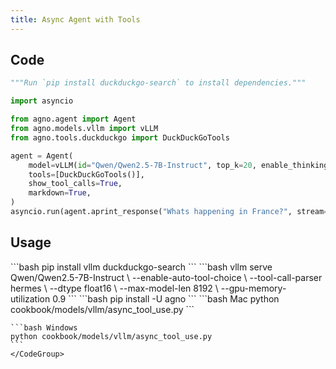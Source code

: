 ```yaml
---
title: Async Agent with Tools
---
```


## Code

```python cookbook/models/vllm/async_tool_use.py
"""Run `pip install duckduckgo-search` to install dependencies."""

import asyncio

from agno.agent import Agent
from agno.models.vllm import vLLM
from agno.tools.duckduckgo import DuckDuckGoTools

agent = Agent(
    model=vLLM(id="Qwen/Qwen2.5-7B-Instruct", top_k=20, enable_thinking=False),
    tools=[DuckDuckGoTools()],
    show_tool_calls=True,
    markdown=True,
)
asyncio.run(agent.aprint_response("Whats happening in France?", stream=True))
```

## Usage

<Steps>
  <Snippet file="create-venv-step.mdx" />

  <Step title="Install dependencies">
    ```bash
    pip install vllm duckduckgo-search
    ```
  </Step>

  <Step title="Start vLLM server">
    ```bash
    vllm serve Qwen/Qwen2.5-7B-Instruct \
        --enable-auto-tool-choice \
        --tool-call-parser hermes \
        --dtype float16 \
        --max-model-len 8192 \
        --gpu-memory-utilization 0.9
    ```
  </Step>

  <Step title="Install libraries">
    ```bash
    pip install -U agno
    ```
  </Step>

  <Step title="Run Agent">
    <CodeGroup>
    ```bash Mac
    python cookbook/models/vllm/async_tool_use.py
    ```

    ```bash Windows
    python cookbook/models/vllm/async_tool_use.py
    ```
    </CodeGroup>
  </Step>
</Steps> 